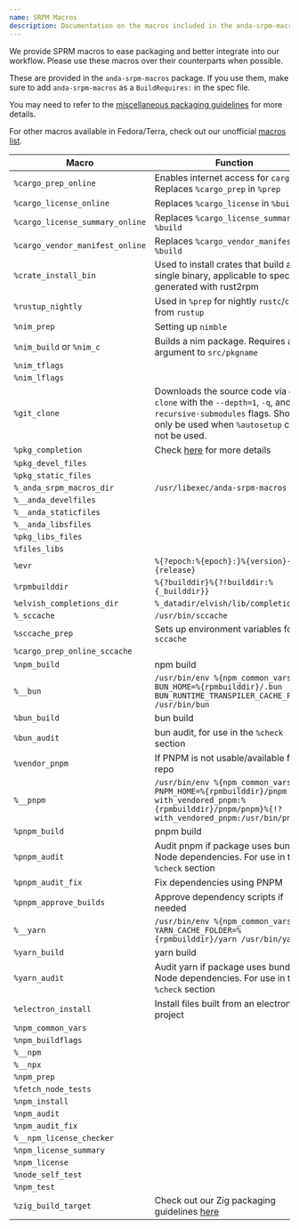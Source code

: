 ```yaml
---
name: SRPM Macros
description: Documentation on the macros included in the anda-srpm-macros package
---
```


We provide SPRM macros to ease packaging and better integrate into our workflow. Please use these macros over their counterparts when possible.

These are provided in the `anda-srpm-macros` package. If you use them, make sure to add `anda-srpm-macros` as a `BuildRequires:` in the spec file.

You may need to refer to the [miscellaneous packaging guidelines](./policy#miscellaneous-packaging-guidelines) for more details.

For other macros available in Fedora/Terra, check out our unofficial [macros list](../rpm/macros).

| Macro                           | Function                                                               |
| ------------------------------- | ---------------------------------------------------------------------- |
| `%cargo_prep_online`            | Enables internet access for `cargo`. Replaces `%cargo_prep` in `%prep` |
| `%cargo_license_online`         | Replaces `%cargo_license` in `%build`                                  |
| `%cargo_license_summary_online` | Replaces `%cargo_license_summary` in `%build`                          |
| `%cargo_vendor_manifest_online` | Replaces `%cargo_vendor_manifest` in `%build`                          |
| `%crate_install_bin`            | Used to install crates that build as single binary, applicable to specs generated with rust2rpm |
| `%rustup_nightly`               | Used in `%prep` for nightly `rustc`/`cargo` from `rustup`              |
| `%nim_prep`                     | Setting up `nimble`                                                    |
| `%nim_build` or `%nim_c`        | Builds a nim package. Requires an argument to `src/pkgname`            |
| `%nim_tflags`                   |                                                                        |
| `%nim_lflags`                   |                                                                        |
| `%git_clone`                    | Downloads the source code via `git clone` with the `--depth=1`, `-q`, and `--recursive-submodules` flags. Should only be used when `%autosetup` can not be used. |
| `%pkg_completion`               | Check [here](https://developer.fyralabs.com/terra/policy#shell-completions) for more details |
| `%pkg_devel_files`              |                                                                        |
| `%pkg_static_files`             |                                                                        |
| `%_anda_srpm_macros_dir`        | `/usr/libexec/anda-srpm-macros`                                        |
| `%__anda_develfiles`            |                                                                        |
| `%__anda_staticfiles`           |                                                                        |
| `%__anda_libsfiles`             |                                                                        |
| `%pkg_libs_files`               |                                                                        |
| `%files_libs`                   |                                                                        |
| `%evr`                          | `%{?epoch:%{epoch}:}%{version}-%{release}`                             |
| `%rpmbuilddir`                  | `%{?builddir}%{?!builddir:%{_builddir}}`                               |
| `%elvish_completions_dir`       | `%_datadir/elvish/lib/completions`                                     |
| `%_sccache`                     | `/usr/bin/sccache`                                                     |
| `%sccache_prep`                 | Sets up environment variables for `sccache`                            |
| `%cargo_prep_online_sccache`    |                                                                        |
| `%npm_build`                    | npm build                                                              |
| `%__bun`                        | `/usr/bin/env %{npm_common_vars} BUN_HOME=%{rpmbuilddir}/.bun BUN_RUNTIME_TRANSPILER_CACHE_PATH=0 /usr/bin/bun` |
| `%bun_build`                    | bun build                                                              |
| `%bun_audit`                    | bun audit, for use in the `%check` section                             |
| `%vendor_pnpm`                  | If PNPM is not usable/available from repo                              |
| `%__pnpm`                       | `/usr/bin/env %{npm_common_vars} PNPM_HOME=%{rpmbuilddir}/pnpm %{?with_vendored_pnpm:%{rpmbuilddir}/pnpm/pnpm}%{!?with_vendored_pnpm:/usr/bin/pnpm}` |
| `%pnpm_build`                   | pnpm build                                                             |
| `%pnpm_audit`                   | Audit pnpm if package uses bundled Node dependencies. For use in the `%check` section |
| `%pnpm_audit_fix`               | Fix dependencies using PNPM                                            |
| `%pnpm_approve_builds`          | Approve dependency scripts if needed                                   |
| `%__yarn`                       | `/usr/bin/env %{npm_common_vars} YARN_CACHE_FOLDER=%{rpmbuilddir}/yarn /usr/bin/yarn` |
| `%yarn_build`                   | yarn build                                                             |
| `%yarn_audit`                   | Audit yarn if package uses bundled Node dependencies. For use in the `%check` section |
| `%electron_install`             | Install files built from an electron project                           |
| `%npm_common_vars`              |                                                                        |
| `%npm_buildflags`               |                                                                        |
| `%__npm`                        |                                                                        |
| `%__npx`                        |                                                                        |
| `%npm_prep`                     |                                                                        |
| `%fetch_node_tests`             |                                                                        |
| `%npm_install`                  |                                                                        |
| `%npm_audit`                    |                                                                        |
| `%npm_audit_fix`                |                                                                        |
| `%__npm_license_checker`        |                                                                        |
| `%npm_license_summary`          |                                                                        |
| `%npm_license`                  |                                                                        |
| `%node_self_test`               |                                                                        |
| `%npm_test`                     |                                                                        |
| `%zig_build_target`             | Check out our Zig packaging guidelines [here](https://developer.fyralabs.com/terra/policy#zig) |
